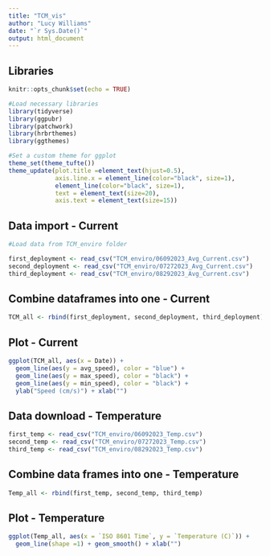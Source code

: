 ```yaml
---
title: "TCM_vis"
author: "Lucy Williams"
date: "`r Sys.Date()`"
output: html_document
---
```


## Libraries

```r
knitr::opts_chunk$set(echo = TRUE)

#Load necessary libraries
library(tidyverse)
library(ggpubr)
library(patchwork) 
library(hrbrthemes) 
library(ggthemes)

#Set a custom theme for ggplot
theme_set(theme_tufte())
theme_update(plot.title =element_text(hjust=0.5),
             axis.line.x = element_line(color="black", size=1), 
             element_line(color="black", size=1),
             text = element_text(size=20),
             axis.text = element_text(size=15)) 
```

## Data import - Current

```r
#Load data from TCM_enviro folder 

first_deployment <- read_csv("TCM_enviro/06092023_Avg_Current.csv")
second_deployment <- read_csv("TCM_enviro/07272023_Avg_Current.csv")
third_deployment <- read_csv("TCM_enviro/08292023_Avg_Current.csv")
```

## Combine dataframes into one - Current

```r
TCM_all <- rbind(first_deployment, second_deployment, third_deployment)
```

## Plot - Current

```r
ggplot(TCM_all, aes(x = Date)) +
  geom_line(aes(y = avg_speed), color = "blue") +
  geom_line(aes(y = max_speed), color = "black") +
  geom_line(aes(y = min_speed), color = "black") +
  ylab("Speed (cm/s)") + xlab("")
```

## Data download - Temperature

```r
first_temp <- read_csv("TCM_enviro/06092023_Temp.csv")
second_temp <- read_csv("TCM_enviro/07272023_Temp.csv")
third_temp <- read_csv("TCM_enviro/08292023_Temp.csv")
```

## Combine data frames into one - Temperature

```r
Temp_all <- rbind(first_temp, second_temp, third_temp)
```

## Plot - Temperature

```r
ggplot(Temp_all, aes(x = `ISO 8601 Time`, y = `Temperature (C)`)) +
  geom_line(shape =1) + geom_smooth() + xlab("")
```
